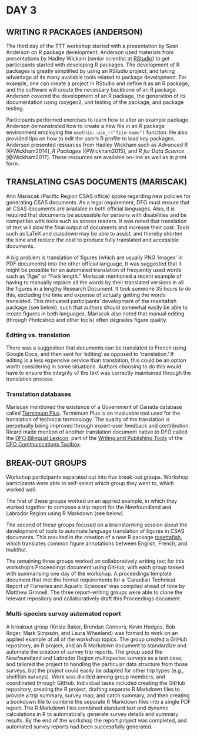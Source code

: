 # DAY 3

## WRITING R PACKAGES (ANDERSON)

The third day of the TTT workshop started with a presentation by Sean Anderson on R
package development. Anderson used materials from presentations by Hadley
Wickam (senior scientist at [RStudio](https://www.rstudio.com/)) to get
participants started with developing
R packages. The development of R packages is greatly simplified by using an
RStudio project, and taking advantage of its many available tools related to
package development. For example, one can create a project in RStudio and
define it as an R package, and the software will create the necessary backbone
of an R package. Anderson covered the development of an R package, the
generation of its documentation using roxygen2, unit testing of the package, and
package testing.

Participants performed exercises to learn how to alter an example package.
Anderson demonstrated how to create a new file in an R package environment
employing the `usethis::use_r("file-name")` function. He also provided tips on
how to edit the user's R profile to load key packages. Anderson presented
resources from Hadley Wickham such as *Advanced R* [@Wickham2014], *R Packages*
[@Wickham2015], and *R for Data Science* [@Wickham2017]. These resources are
available on-line as well as in print form.

## TRANSLATING CSAS DOCUMENTS (MARISCAK)

Ann Mariscak (Pacific Region CSAS office) spoke regarding
new policies for generating CSAS documents. As a
legal requirement, DFO must ensure that all CSAS documents are
available in both official languages. Also, it is required that
documents be accessible for persons with disabilities and be compatible with
tools such as screen readers. It was noted that translation of text will slow
the final output of documents and increase their cost. Tools such as LaTeX and
csasdown may be able to assist, and thereby shorten the time and
reduce the cost to produce fully translated and accessible documents. 

A big problem is
translation of figures (which are usually PNG 'images' in PDF documents) into the other
official language. It was suggested that it might be possible for an automated
translation of frequently used words such as "Age" or "Fork length."
Mariscak mentioned a recent example of having to manually replace all the words 
by their translated versions in
all the figures in a lengthy Research Document. It took someone 35 hours to do
this, excluding the time and expense of actually getting the words translated. 
This motivated participants' development of the rosettafish package (see below),
such that authors should somewhat easily be able to create figures in both 
languages.
Mariscak also noted that manual editing (through Photoshop and other tools) often degrades figure quality.

### Editing vs. translation

There was a suggestion that documents can be translated to French using Google
Docs, and then sent for 'editing' as opposed to 'translation.' If editing is
a less expensive service than translation, this could be an option worth
considering in some situations. Authors choosing to do this would have to
ensure the integrity of the text was correctly maintained through the
translation process.

### Translation databases

Mariscak mentioned the existence of a Government of Canada database called
[Termimum
Plus](https://www.btb.termiumplus.gc.ca/tpv2alpha/alpha-eng.html?lang=eng).
Termimum Plus is an invaluable tool used for the translation of technical
terminology. The quality of the translation is perpetually being improved
through expert-user feedback and contribution. Ricard made mention of another
translation document native to DFO called the [DFO Bilingual
Lexicon](http://intra.dfo-mpo.gc.ca/IntraCom/toolbox/pdf/lexicon-lexique-bil-2018.pdf), 
part of the [Writing and Publishing Tools](http://intra.dfo-mpo.gc.ca/IntraCom/toolbox/writing-tools-eng.htm) 
of the [DFO Communications Toolbox](http://intra.dfo-mpo.gc.ca/IntraCom/toolbox/home-eng.htm).

## BREAK-OUT GROUPS

Workshop participants separated out into five break-out groups. Workshop
participants were able to self-select which group they went to, which worked
well.

The first of these groups worked on an applied example, in which they worked
together to compose a trip report for the Newfoundland and Labrador Region using
R Markdown (see below).

The second of these groups focused on a brainstorming session about the
development of tools to automate language translation of figures in CSAS
documents. This resulted in the creation of a new R package
[rosettafish](https://github.com/pbs-assess/rosettafish), which translates
common figure annotations between English, French, and Inuktitut.

The remaining three groups worked on collaboratively writing text for this
workshop's Proceedings document using GitHub, with each group tasked with
summarising one day of the workshop. A proceedings template document that met
the format requirements for a 'Canadian Technical Report of Fisheries and
Aquatic Sciences' was compiled ahead of time by Matthew Grinnell.
The three report-writing groups
were able to clone the relevant repository and collaboratively draft this
Proceedings document.

### Multi-species survey automated report

A breakout group (Krista Baker, Brendan Connors, Kevin Hedges, Bob Roger, Mark
Simpson, and Laura Wheeland) was formed to work on an applied example of all of
the workshop topics. The group created a GitHub repository, an R project, and
an R Markdown document to standardize and automate the creation of survey
trip reports. The group used the Newfoundland and Labrador Region multispecies
surveys as a test case, and tailored the project to handling the particular data
structure from those surveys, but the project could easily be adapted for other
trip types (e.g., shellfish surveys). Work was divided among group members, and
coordinated through GitHub. Individual tasks included creating the GitHub
repository, creating the R project, drafting separate R Markdown files to
provide a trip summary, survey map, and catch summary, and then creating a
bookdown file to combine the separate R Markdown files into a single PDF report.
The R Markdown files combined standard text and dynamic calculations in R to
automatically generate survey details and summary results. By the end of the
workshop the report project was completed, and automated survey reports had been
successfully generated.
